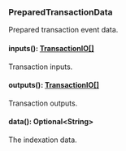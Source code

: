 ### PreparedTransactionData
Prepared transaction event data.

#### inputs(): [TransactionIO[]](#transactionio)

Transaction inputs.

#### outputs(): [TransactionIO[]](#transactionio)

Transaction outputs.

#### data(): Optional&lt;String&gt;

The indexation data.
